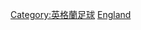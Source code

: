 {{Commons cat|Association football referees from England}}

[[Category:英格蘭足球|Category:英格蘭足球]]
[[Category:各國足球裁判|England]]